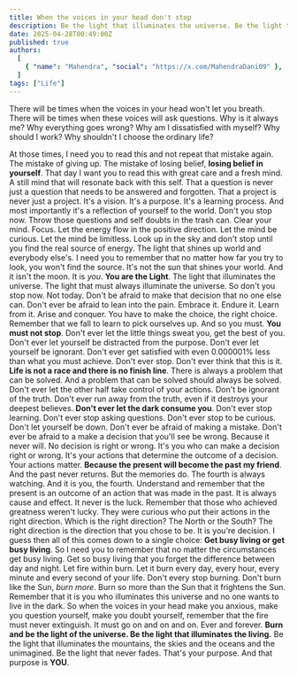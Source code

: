```yaml
---
title: When the voices in your head don't stop
description: Be the light that illuminates the universe. Be the light that frightens the Sun.
date: 2025-04-28T00:49:00Z
published: true
authors:
  [
    { "name": "Mahendra", "social": "https://x.com/MahendraDani09" },
  ]
tags: ["Life"]
---
```


There will be times when the voices in your head won't let you breath. There will be times when these voices will ask questions. Why is it always me? Why everything goes wrong? Why am I dissatisfied with myself? Why should I work? Why shouldn't I choose the ordinary life?

At those times, I need you to read this and not repeat that mistake again. The mistake of giving up. The mistake of losing belief, **losing belief in yourself**. That day I want you to read this with great care and a fresh mind. A still mind that will resonate back with this self. That a question is never just a question that needs to be answered and forgotten. That a project is never just a project. It's a vision. It's a purpose. It's a learning process. And most importantly it's a reflection of yourself to the world. Don't you stop now. Throw those questions and self doubts in the trash can. Clear your mind. Focus. Let the energy flow in the positive direction. Let the mind be curious. Let the mind be limitless. Look up in the sky and don't stop until you find the real source of energy. The light that shines up world and everybody else's. I need you to remember that no matter how far you try to look, you won't find the source. It's not the sun that shines your world. And it isn't the moon. It is _you_. **You are the Light**. The light that illuminates the universe. The light that must always illuminate the universe. So don't you stop now. Not today. Don't be afraid to make that decision that no one else can. Don't ever be afraid to lean into the pain. Embrace it. Endure it. Learn from it. Arise and conquer. You have to make the choice, the right choice. Remember that we fall to learn to pick ourselves up. And so you must. **You must not stop**. Don't ever let the little things sweat you, get the best of you. Don't ever let yourself be distracted from the purpose. Don't ever let yourself be ignorant. Don't ever get satisfied with even 0.000001% less than what you must achieve. Don't ever stop. Don't ever think that this is it. **Life is not a race and there is no finish line**. There is always a problem that can be solved. And a problem that can be solved should always be solved. Don't ever let the other half take control of your actions. Don't be ignorant of the truth. Don't ever run away from the truth, even if it destroys your deepest believes. **Don't ever let the dark consume you**. Don't ever stop learning. Don't ever stop asking questions. Don't ever stop to be curious. Don't let yourself be down. Don't ever be afraid of making a mistake. Don't ever be afraid to a make a decision that you'll see be wrong. Because it never will. No decision is right or wrong. It's you who can make a decision right or wrong. It's your actions that determine the outcome of a decision. Your actions matter. **Because the present will become the past my friend**. And the past never returns. But the memories do. The fourth is always watching. And it is you, the fourth. Understand and remember that the present is an outcome of an action that was made in the past. It is always cause and effect. It never is the luck. Remember that those who achieved greatness weren't lucky. They were curious who put their actions in the right direction. Which is the right direction? The North or the South? The right direction is the direction that you chose to be. It is you're decision. I guess then all of this comes down to a single choice: **Get busy living or get busy living**. So I need you to remember that no matter the circumstances get busy living. Get so busy living that you forget the difference between day and night. Let fire within burn. Let it burn every day, every hour, every minute and every second of your life. Don't every stop burning. Don't burn like the Sun, _burn more_. Burn so more than the Sun that it frightens the Sun. Remember that it is you who illuminates this universe and no one wants to live in the dark. So when the voices in your head make you anxious, make you question yourself, make you doubt yourself, remember that the fire must never extinguish. It must go on and on and on. Ever and forever. **Burn and be the light of the universe. Be the light that illuminates the living.** Be the light that illuminates the mountains, the skies and the oceans and the unimagined. Be the light that never fades. That's your purpose. And that purpose is **YOU**.